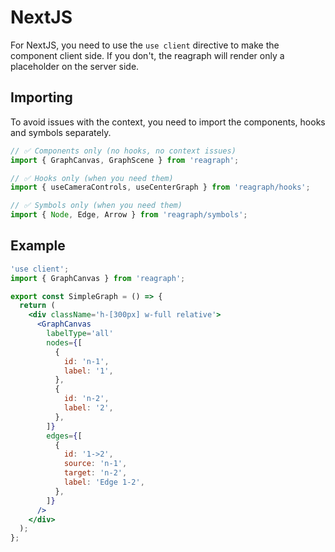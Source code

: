 
<Meta title="Docs/Getting Started/NextJS" />

# NextJS
For NextJS, you need to use the `use client` directive to make the component client side.
If you don't, the reagraph will render only a placeholder on the server side.

## Importing
To avoid issues with the context, you need to import the components, hooks and symbols separately.

```jsx
// ✅ Components only (no hooks, no context issues)
import { GraphCanvas, GraphScene } from 'reagraph';

// ✅ Hooks only (when you need them)
import { useCameraControls, useCenterGraph } from 'reagraph/hooks';

// ✅ Symbols only (when you need them)
import { Node, Edge, Arrow } from 'reagraph/symbols';
```

## Example
```jsx
'use client';
import { GraphCanvas } from 'reagraph';

export const SimpleGraph = () => {
  return (
    <div className='h-[300px] w-full relative'>
      <GraphCanvas
        labelType='all'
        nodes={[
          {
            id: 'n-1',
            label: '1',
          },
          {
            id: 'n-2',
            label: '2',
          },
        ]}
        edges={[
          {
            id: '1->2',
            source: 'n-1',
            target: 'n-2',
            label: 'Edge 1-2',
          },
        ]}
      />
    </div>
  );
};

```
